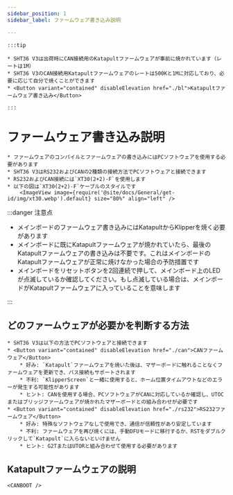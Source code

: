 ```yaml
---
sidebar_position: 1
sidebar_label: ファームウェア書き込み説明

---
```





    :::tip

    * SHT36 V3は出荷時にCAN接続用のKatapultファームウェアが事前に焼かれています（レートは1M）
    * SHT36 V3のCAN接続用Katapultファームウェアのレートは500Kと1Mに対応しており、必要に応じて自分で焼くことができます
    * <Button variant="contained" disableElevation href="./bl">Katapultファームウェア書き込み</Button>

    :::

# ファームウェア書き込み説明
    
    * ファームウェアのコンパイルとファームウェアの書き込みにはPCソフトウェアを使用する必要があります
    * SHT36 V3はRS232およびCANの2種類の接続方法でPCソフトウェアと接続できます
    * RS232およびCAN接続には`XT30(2+2)-F`を使用します
    * 以下の図は`XT30(2+2)-F`ケーブルのスタイルです
        <ImageView image={require('@site/docs/General/get-id/img/xt30.webp').default} size="80%" align="left" />

:::danger 注意点
* メインボードのファームウェア書き込みにはKatapultからKlipperを焼く必要があります
* メインボードに既にKatapultファームウェアが焼かれていたら、最後のKatapultファームウェアの書き込みは不要です。これはメインボードのKatapultファームウェアが正常に焼けなかった場合の予防措置です
* メインボードをリセットボタンを2回連続で押して、メインボード上のLEDが点滅しているか確認してください。もし点滅している場合は、メインボードがKatapultファームウェアに入っていることを意味します

:::

## どのファームウェアが必要かを判断する方法

    * SHT36 V3は以下の方法でPCソフトウェアと接続できます
    * <Button variant="contained" disableElevation href="./can">CANファームウェア</Button>
        * 好み: `Katapult`ファームウェアを焼いた後は、マザーボードに触れることなくファームウェアを更新でき、バス接続もサポートされます
        * 不利: `KlipperScreen`と一緒に使用すると、ホーム位置タイムアウトなどのエラーが発生する可能性があります
        * ヒント: CANを使用する場合、PCソフトウェアがCANに対応しているか確認し、UTOCまたはブリッジファームウェアが焼かれたマザーボードとの組み合わせが必要です
    * <Button variant="contained" disableElevation href="./rs232">RS232ファームウェア</Button>
        * 好み: 特殊なソフトウェアなしで使用でき、通信が信頼性があり安定しています
        * 不利: ファームウェアを再び焼くには、手動DFUモードに移行するか、RSTをダブルクリックして`Katapult`に入らないといけません
        * ヒント: G2TまたはUTORと組み合わせて使用する必要があります

## Katapultファームウェアの説明

    <CANBOOT />
